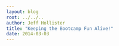 ---
layout: blog
root: ../../..
author: Jeff Hollister
title: "Keeping the Bootcamp Fun Alive!"
date: 2014-03-03
---

